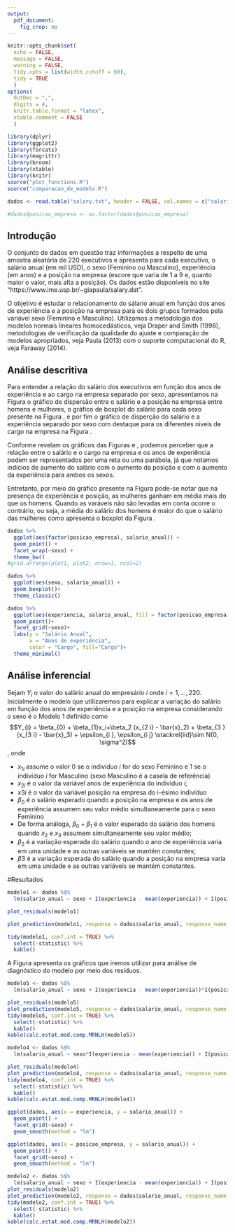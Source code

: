 ```yaml
--- 
output: 
  pdf_document:
    fig_crop: no
---
```


```r
knitr::opts_chunk$set(
  echo = FALSE, 
  message = FALSE,
  warning = FALSE,
  tidy.opts = list(width.cutoff = 60),
  tidy = TRUE
  )
options(
  OutDec = ",", 
  digits = 4, 
  knitr.table.format = "latex", 
  xtable.comment = FALSE
  )
```

```r
library(dplyr)
library(ggplot2)
library(forcats)
library(magrittr)
library(broom)
library(xtable)
library(knitr)
source("plot_functions.R")
source("comparacao_de_modelo.R")
```

```r
dados <- read.table("salary.txt", header = FALSE, col.names = c("salario_anual", "sexo", "posicao_empresa", "experiencia"))

#dados$posicao_empresa <- as.factor(dados$posicao_empresa)
```

## Introdução

O conjunto de dados em questão traz informações a respeito de uma amostra aleatória de 220 executivos e apresenta para cada executivo, o salário anual (em mil USD), o sexo (Feminino ou Masculino), experiência (em anos) e a posição na empresa (escore que varia de 1 a 9 e, quanto maior o valor, mais alta a posição). Os dados estão disponíveis no site "https://www.ime.usp.br/~giapaula/salary.dat".

O objetivo é estudar o relacionamento do sálario anual em função dos anos de experiência e a posição na empresa para os dois grupos formados pela variável sexo (Feminino e Masculino). Utilizamos a metodologia dos modelos normais lineares homocedásticos, veja
Draper and Smith (1998), metodologias de verificação da qualidade do ajuste e comparação de modelos apropriados, veja Paula (2013) com o suporte computacional do R, veja Faraway (2014).

## Análise descritiva

Para entender a relação do salário dos executivos em função dos anos de experiência e ao cargo na empresa separado por sexo, apresentamos na Figura \ref{fig:pos_sal} o gráfico de dispersão entre o salário e a posição na empresa entre homens e mulheres, o gráfico de boxplot do salário para cada sexo presente na Figura \ref{fig:sex_Sal}, e por fim o gráfico de disperção do salário e a experiência separado por sexo com destaque para os diferentes níveis de cargo na empresa na Figura \ref{fig:completo}.

Conforme revelam os gráficos das Figuras \ref{fig:pos_sal} e \ref{fig:completo},  podemos perceber que a relação entre o salário e o cargo na empresa e os anos de experiência podem ser representados por uma reta ou uma parábola, já que notamos indícios de aumento do salário com o aumento da posição e com o aumento da experiência para ambos os sexos.

Entretanto, por meio do gráfico presente na Figura \ref{fig:completo} pode-se notar que na presença de experiência e posição, as mulheres ganham em média mais do que os homens. Quando as varáveis não são levadas em conta ocorre o contrário, ou seja, a média do salário dos homens é maior do que o salário das mulheres como apresenta o boxplot da Figura \ref{fig:sex_sal}.


```r
dados %>%
  ggplot(aes(factor(posicao_empresa), salario_anual)) +
  geom_point() +
  facet_wrap(~sexo) +
  theme_bw()
#grid.arrange(plot1, plot2, nrow=1, ncol=2)
```

```r
dados %>% 
  ggplot(aes(sexo, salario_anual)) +
  geom_boxplot()+
  theme_classic()
```

```r
dados %>%
  ggplot(aes(experiencia, salario_anual, fill = factor(posicao_empresa), color = factor(posicao_empresa))) + 
  geom_point()+
  facet_grid(~sexo)+
  labs(y = "Salário Anual",
       x = "Anos de experiência",
       color = "Cargo", fill="Cargo")+
  theme_minimal()
```

## Análise inferencial

<!--
- especificar o modelo
- análise(s) de resíduo(s)
- hipóteses de interesse (O NÍVEL DE SIGNIFICÂNCIA DEVE SER ESPECIFICADO NO RELATÓRIO)
-análise de multicolinearidade
- modelagem a heterocedasticidade
- gráficos e comentários
- deverão   ser   usadas   as metodologias constantes na questão
- caso o modelo usado não se adeque bem   aos   dados,   comentários   a   respeito   deverão   ser   feitos,   mencionando   que   outras metodologias devem ser utilizadas (não, necessariamente, precisa ser dito quais) -->

Sejam $Y_{i}$ o valor do salário anual do empresário $i$ onde $i = 1, ..., 220$. Inicialmente o modelo que utilizaremos para explicar a variação do salário em função dos anos de experiência e a posição na empresa considerando o sexo é o Modelo 1 definido como 
$$Y_{i} = \beta_{0} + \beta_{1}x_i+\beta_2 (x_{2 i} - \bar{x}_2) + \beta_{3 } (x_{3 i} - \bar{x}_3)  + \epsilon_{i }, \epsilon_{i j} \stackrel{iid}\sim N(0, \sigma^2)$$, onde

- $x_{1i}$ assume o valor 0 se o indivíduo $i$ for do sexo Feminino e 1 se o indivíduo $i$ for Masculino (sexo Masculino é a casela de referência)
- $x_{2 i}$ é o valor da variável anos de experiência do indivíduo $i$;
- $x{ 3i}$ é o valor da variável posição na empresa do i-ésimo indivíduo
- $\beta_{0}$ é o salário esperado quando a posição na empresa e os anos de experiência assumem seu valor médio simultaneamente para o sexo Feminino
- De forma análoga, $\beta_{0} + \beta_1$ é o valor esperado do salário dos homens quando $x_2$ e $x_3$ assumem simultaneamente seu valor médio;
- $\beta_{2}$ é a variação esperada do salário quando o ano de experiência varia em uma unidade e as outras variáveis se mantém constantes;
- $\beta{3}$ é a variação esperada do salário quando a posição na empresa varia em uma unidade e as outras variáveis se mantém constantes.

#Resultados
<!--Uma hipótese de interesse é testar se o efeito dos anos de experiênia é igual para amobos sexos: $H_0: \beta_{1 0} = \beta_{1 1} = 0$ \textit{versus} $H_1: \text{para algum algum} \ j \ \text{tal que} \ \beta_{1 j} \neq 0$, ou seja, se é possível reduzir o modelo desconsiderando a interação entre o sexo e os anos de experiência. De forma similar, podemos testar se o efeito da posição na empresa é igual para homens e mulheres, ou seja, $H_0: \beta_{2 0} = \beta_{2 1} = 0$ \textit{versus} $H_1: \text{para algum algum} \ j \ \text{tal que} \ \beta_{2 j} \neq 0$-->

```r
modelo1 <- dados %$%
  lm(salario_anual ~ sexo + I(experiencia - mean(experiencia)) + I(posicao_empresa - mean(posicao_empresa)))

plot_residuals(modelo1)
```

```r
plot_prediction(modelo1, response = dados$salario_anual, response_name = "salario_anual")
```

```r
tidy(modelo1, conf.int = TRUE) %>% 
  select(-statistic) %>%
  kable()
```

A Figura \ref{fig: res1} apresenta os gráficos que iremos utilizar para análise de diagnóstico do modelo por meio dos resíduos. 

```r
modelo5 <- dados %$%
  lm(salario_anual ~ sexo + I(experiencia - mean(experiencia))*I(posicao_empresa - mean(posicao_empresa)))

plot_residuals(modelo5)
plot_prediction(modelo5, response = dados$salario_anual, response_name = "salario_anual")
tidy(modelo5, conf.int = TRUE) %>% 
  select(-statistic) %>%
  kable()
kable(calc.estat.mod.comp.MRNLH(modelo5))
```


```r
modelo4 <- dados %$%
  lm(salario_anual ~ sexo*I(experiencia - mean(experiencia)) + I(posicao_empresa - mean(posicao_empresa)))

plot_residuals(modelo4)
plot_prediction(modelo4, response = dados$salario_anual, response_name = "salario_anual")
tidy(modelo4, conf.int = TRUE) %>% 
  select(-statistic) %>%
  kable()
kable(calc.estat.mod.comp.MRNLH(modelo4))
```

```r
ggplot(dados, aes(x = experiencia, y = salario_anual)) +
  geom_point() +
  facet_grid(~sexo) + 
  geom_smooth(method = "lm")

ggplot(dados, aes(x = posicao_empresa, y = salario_anual)) +
  geom_point() +
  facet_grid(~sexo) + 
  geom_smooth(method = "lm")
```


```r
modelo2 <- dados %$%
  lm(salario_anual ~ sexo + I(experiencia - mean(experiencia)) + I(posicao_empresa - mean(posicao_empresa)))
plot_residuals(modelo2)
plot_prediction(modelo2, response = dados$salario_anual, response_name = "salario_anual")
tidy(modelo2, conf.int = TRUE) %>% 
  select(-statistic) %>%
  kable()
kable(calc.estat.mod.comp.MRNLH(modelo2))
```

<!--Uma hipótese de interesse é testar se os efeitos de VO2 são iguais para todas as etiologias: $H_0: \beta_{1 1} = ... = \beta_{1 4} = 0$ \textit{versus} $H_1: \text{para algum algum} \ j \ \text{tal que} \ \beta_{1 j} \neq 0$, ou seja, se é possível reduzir o modelo desconsiderando a interação entre carga e etiologia.

Nesse caso, o modelo que explica a variação do consumo de oxigênio (VO2) da carga de compensação respiratório (carga) considerando as etiologias de maneita aditiva (sem interações) é o Modelo 2: $Y_{i j} = \beta_{0 j} + \beta_{1} (x_{i j} - \bar{x}) + \epsilon_{i j}, \epsilon_{i j} \stackrel{iid}\sim N(0, \sigma^2)$, onde

- $Y_{i j}$ e $x_{i j}$ é o VO2 e a carga do i-ésimo indivíduo da j-ésima etiologia, respectivamente.
- $\beta_{0 j}$ é o VO2 esperado quando a carga assume seu valor médio e a etiologia assume o valor associado ao índice $j$
- $\beta_{1}$ é a variação esperada de VO2 quando a carga varia em uma unidade -->

